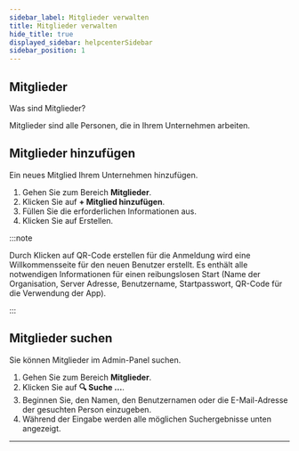 ```yaml
---
sidebar_label: Mitglieder verwalten
title: Mitglieder verwalten
hide_title: true
displayed_sidebar: helpcenterSidebar
sidebar_position: 1
---
```



<div class="hero hero--primary">
  <div class="container">
    <h2 class="hero__title">Mitglieder</h2>
    <p class="hero__subtitle">Was sind Mitglieder?</p>
    <p>Mitglieder sind alle Personen, die in Ihrem Unternehmen arbeiten.</p>
  </div>
</div>

## Mitglieder hinzufügen

Ein neues Mitglied Ihrem Unternehmen hinzufügen.

<Tabs>
  <TabItem value="desktop" label="Desktop" default>
  <ol>
    <li>Gehen Sie zum Bereich <b>Mitglieder</b>.</li>
    <li>Klicken Sie auf <b>+ Mitglied hinzufügen</b>.</li>
    <li>Füllen Sie die erforderlichen Informationen aus.</li>
    <li>Klicken Sie auf Erstellen.</li>
  </ol>
  </TabItem>
</Tabs>

:::note

Durch Klicken auf QR-Code erstellen für die Anmeldung wird eine Willkommensseite für den neuen Benutzer erstellt. Es enthält alle notwendigen Informationen für einen reibungslosen Start (Name der Organisation, Server Adresse, Benutzername, Startpasswort, QR-Code für die Verwendung der App).

:::

## Mitglieder suchen

Sie können Mitglieder im Admin-Panel suchen.

<Tabs>
  <TabItem value="desktop" label="Desktop" default>
  <ol>
    <li>Gehen Sie zum Bereich <b>Mitglieder</b>.</li>
    <li>Klicken Sie auf <b>🔍 Suche …</b>.</li>
    <li>Beginnen Sie, den Namen, den Benutzernamen oder die E-Mail-Adresse der gesuchten Person einzugeben.</li>
    <li>Während der Eingabe werden alle möglichen Suchergebnisse unten angezeigt.</li>
  </ol>
  </TabItem>
</Tabs>

---
